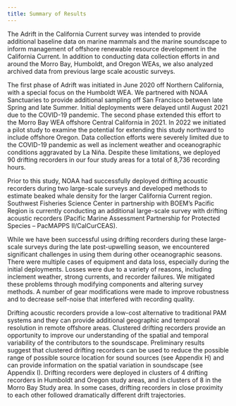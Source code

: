 ```yaml
---
title: Summary of Results
---
```


The Adrift in the California Current survey was intended to provide additional baseline data on marine mammals and the marine soundscape to inform management of offshore renewable resource development in the California Current. In addition to conducting data collection efforts in and around the Morro Bay, Humboldt, and Oregon WEAs, we also analyzed archived data from previous large scale acoustic surveys.

The first phase of Adrift was initiated in June 2020 off Northern California, with a special focus on the Humboldt WEA. We partnered with NOAA Sanctuaries to provide additional sampling off San Francisco between late Spring and late Summer. Initial deployments were delayed until August 2021 due to the COVID-19 pandemic. The second phase extended this effort to the Morro Bay WEA offshore Central California in 2021. In 2022 we initiated a pilot study to examine the potential for extending this study northward to include offshore Oregon. Data collection efforts were severely limited due to the COVID-19 pandemic as well as inclement weather and oceanographic conditions aggravated by La Niña. Despite these limitations, we deployed 90 drifting recorders in our four study areas for a total of 8,736 recording hours.

Prior to this study, NOAA had successfully deployed drifting acoustic recorders during two large-scale surveys and developed methods to estimate beaked whale density for the larger California Current region. Southwest Fisheries Science Center in partnership with BOEM’s Pacific Region is currently conducting an additional large-scale survey with drifting acoustic recorders (Pacific Marine Assessment Partnership for Protected Species – PacMAPPS II/CalCurCEAS).

While we have been successful using drifting recorders during these large-scale surveys during the late post-upwelling season, we encountered significant challenges in using them during other oceanographic seasons. There were multiple cases of equipment and data loss, especially during the initial deployments. Losses were due to a variety of reasons, including inclement weather, strong currents, and recorder failures. We mitigated these problems through modifying components and altering survey methods. A number of gear modifications were made to improve robustness and to decrease self-noise that interfered with recording quality.

Drifting acoustic recorders provide a low-cost alternative to traditional PAM systems and they can provide additional geographic and temporal resolution in remote offshore areas. Clustered drifting recorders provide an opportunity to improve our understanding of the spatial and temporal variability of the contributors to the soundscape. Preliminary results suggest that clustered drifting recorders can be used to reduce the possible range of possible source location for sound sources (see Appendix H) and can provide information on the spatial variation in soundscape (see Appendix I). Drifting recorders were deployed in clusters of 4 drifting recorders in Humboldt and Oregon study areas, and in clusters of 8 in the Morro Bay Study area. In some cases, drifting recorders in close proximity to each other followed dramatically different drift trajectories.
